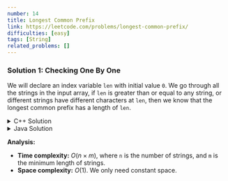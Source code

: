 ```yaml
---
number: 14
title: Longest Common Prefix
link: https://leetcode.com/problems/longest-common-prefix/
difficulties: [easy]
tags: [String]
related_problems: []
---
```


<h3 id="solution_1">Solution 1: Checking One By One</h3>

We will declare an index variable `len` with initial value `0`. We go through all the strings in the input array, if `len` is greater than or equal to any string, or different strings have different characters at `len`, then we know that the longest common prefix has a length of `len`.

<details class="code-details">
    <summary>C++ Solution</summary>

```cpp
class Solution {
public:
    string longestCommonPrefix(vector<string>& strs) {
        int len = 0, n = strs.size();

        while (true) {
            if (len >= strs[0].size()) {
                return strs[0].substr(0, len);
            }
            char c = strs[0][len];
            for (int i = 1; i < n; i++) {
                if (len >= strs[i].size() || strs[i][len] != c) {
                    return strs[0].substr(0, len);
                }
            }
            len++;
        }

        return "";
    }
};
```

</details>

<details class="code-details">
    <summary>Java Solution</summary>

```java
class Solution {
    public String longestCommonPrefix(String[] strs) {
        int len = 0, n = strs.length;

        while (true) {
            if (len >= strs[0].length()) {
                return strs[0].substring(0, len);
            }

            char c = strs[0].charAt(len);
            for (int i = 1; i < n; i++) {
                if (len >= strs[i].length() || strs[i].charAt(len) != c) {
                    return strs[0].substring(0, len);
                }
            }
            len++;
        }
    }
}
```

</details>

**Analysis:**

- **Time complexity:** $O(n\times m)$, where `n` is the number of strings, and `m` is the minimum length of strings.
- **Space complexity:** $O(1)$. We only need constant space.
